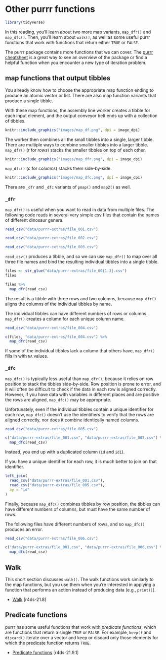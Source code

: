 # Other purrr functions

```r
library(tidyverse)
```

In this reading, you'll learn about two more map variants, `map_dfr()` and `map_dfc()`. Then, you'll learn about `walk()`, as well as some useful purrr functions that work with functions that return either `TRUE` or `FALSE`.

The purrr package contains more functions that we can cover. The [purrr cheatsheet](https://github.com/rstudio/cheatsheets/blob/master/purrr.pdf) is a great way to see an overview of the package or find a helpful function when you encounter a new type of iteration problem.

## map functions that output tibbles

You already know how to choose the appropriate map function ending to produce an atomic vector or list. There are also map function variants that produce a single tibble.

With these map functions, the assembly line worker creates a tibble for each input element, and the output conveyor belt ends up with a collection of tibbles. 

```r
knitr::include_graphics("images/map_df.png", dpi = image_dpi)
```

The worker then combines all the small tibbles into a single, larger tibble. There are multiple ways to combine smaller tibbles into a larger tibble. `map_dfr()` (*r* for *rows*) stacks the smaller tibbles on top of each other. 

```r
knitr::include_graphics("images/map_dfr.png", dpi = image_dpi)
```

`map_dfc()` (*c* for *columns*) stacks them side-by-side.

```r
knitr::include_graphics("images/map_dfc.png", dpi = image_dpi)
```

There are `_dfr` and `_dfc` variants of `pmap()` and `map2()` as well.

### `_dfr`

`map_dfr()` is useful when you want to read in data from multiple files. The following code reads in several very simple csv files that contain the names of different dinosaur genera.

```r
read_csv("data/purrr-extras/file_001.csv")

read_csv("data/purrr-extras/file_002.csv")

read_csv("data/purrr-extras/file_003.csv")
```

`read_csv()` produces a tibble, and so we can use `map_dfr()` to map over all three file names and bind the resulting individual tibbles into a single tibble.

```r
files <- str_glue("data/purrr-extras/file_00{1:3}.csv")
files

files %>% 
  map_dfr(read_csv)
```

The result is a tibble with three rows and two columns, because `map_dfr()` aligns the columns of the individual tibbles by name. 

The individual tibbles can have different numbers of rows or columns. `map_dfr()` creates a column for each unique column name. 

```r
read_csv("data/purrr-extras/file_004.csv")

c(files, "data/purrr-extras/file_004.csv") %>% 
  map_dfr(read_csv)
```

If some of the individual tibbles lack a column that others have, `map_dfr()` fills in with `NA` values.

### `_dfc`

`map_dfc()` is typically less useful than `map_dfr()`, because it relies on row position to stack the tibbles side-by-side. Row position is prone to error, and it will often be difficult to check if the data in each row is aligned correctly. However, if you have data with variables in different places and are positive the rows are aligned, `map_dfc()` may be appropriate.

Unfortunately, even if the individual tibbles contain a unique identifier for each row, `map_dfc()` doesn't use the identifiers to verify that the rows are aligned correctly, nor does it combine identically named columns.

```r
read_csv("data/purrr-extras/file_005.csv")

c("data/purrr-extras/file_001.csv", "data/purrr-extras/file_005.csv") %>% 
  map_dfc(read_csv)
```

Instead, you end up with a duplicated column (`id` and `id1`).

If you have a unique identifier for each row, it is much better to join on that identifier.

```r
left_join(
  read_csv("data/purrr-extras/file_001.csv"),
  read_csv("data/purrr-extras/file_005.csv"),
  by = "id"
)
```

Finally, because `map_dfc()` combines tibbles by row position, the tibbles can have different numbers of columns, but must have the same number of rows.

The following files have different numbers of rows, and so `map_dfc()` produces an error.

```r
read_csv("data/purrr-extras/file_006.csv")

c("data/purrr-extras/file_001.csv", "data/purrr-extras/file_006.csv") %>% 
  map_dfc(read_csv)
```

## Walk

This short section discusses `walk()`. The walk functions work similarly to the map functions, but you use them when you're interested in applying a function that performs an action instead of producing data (e.g., `print()`). 

* [Walk](http://r4ds.had.co.nz/iteration.html#walk) [r4ds-21.8]

## Predicate functions

purrr has some useful functions that work with _predicate functions_, which are functions that return a single `TRUE` or `FALSE`. For example, `keep()` and `discard()` iterate over a vector and keep or discard only those elements for which the predicate function returns `TRUE`.

* [Predicate functions](http://r4ds.had.co.nz/iteration.html#predicate-functions) [r4ds-21.9.1]
